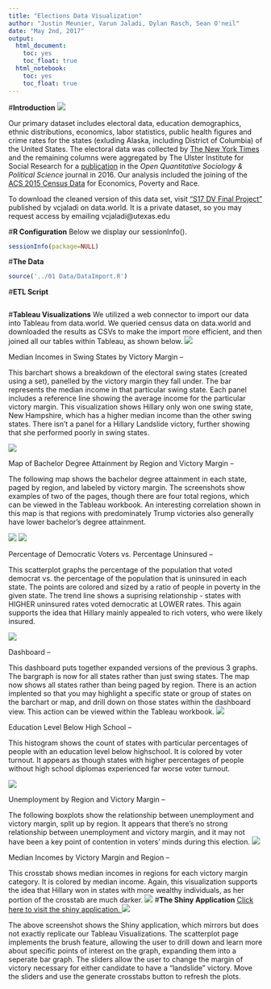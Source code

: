 ```yaml
---
title: "Elections Data Visualization"
author: "Justin Meunier, Varun Jaladi, Dylan Rasch, Sean O'neil"
date: "May 2nd, 2017"
output:
  html_document:
    toc: yes
    toc_float: true
  html_notebook:
    toc: yes
    toc_float: true
---
```


#**Introduction**
![](introimg.jpg)</center>

Our primary dataset includes electoral data, education demographics, ethnic distributions, economics, labor statistics, public health figures and crime rates for the states (exluding Alaska, including District of Columbia) of the United States. The electoral data was collected by <a href="http://www.nytimes.com/elections/results/president">The New York Times</a> and the remaining columns were aggregated by The Ulster Institute for Social Research for a <a href="">publication</a> in the <i> Open Quantitative Sociology & Political Science</i> journal in 2016. Our analysis included the joining of the <a href="https://data.world/uscensusbureau">ACS 2015 Census Data</a> for Economics, Poverty and Race.

To download the cleaned version of this data set, visit <a href="https://data.world/vcjaladi/s-17-dv-final-project">"S17 DV Final Project"</a> published by vcjaladi on data.world. It is a private dataset, so you may request access by emailing vcjaladi\@utexas.edu

#**R Configuration**
Below we display our sessionInfo().

```r
sessionInfo(package=NULL)
```

#**The Data**

```r
source('../01 Data/DataImport.R')
```
#**ETL Script**
```r
```

#**Tableau Visualizations**
We utilized a web connector to import our data into Tableau from data.world. We queried census data on data.world and downloaded the results as CSVs to make the import more efficient, and then joined all our tables within Tableau, as shown below.
![](TableauJoins.png)</center>
\n \n \n


Median Incomes in Swing States by Victory Margin --

This barchart shows a breakdown of the electoral swing states (created using a set), panelled by the victory margin they fall under. The bar represents the median income in that particular swing state. Each panel includes a reference line showing the average income for the particular victory margin. This visualization shows Hillary only won one swing state, New Hampshire, which has a higher median income than the other swing states. There isn't a panel for a Hillary Landslide victory, further showing that she performed poorly in swing states.

![](../03\ Visualizations/Pics/Barchart.png)</center>
\n \n \n

Map of Bachelor Degree Attainment by Region and Victory Margin --

The following map shows the bachelor degree attainment in each state, paged by region, and labeled by victory margin. The screenshots show examples of two of the pages, though there are four total regions, which can be viewed in the Tableau workbook. An interesting correlation shown in this map is that regions with predominately Trump victories also generally have lower bachelor's degree attainment.

![](../03\ Visualizations/Pics/Map.png)</center>
![](../03\ Visualizations/Pics/Map2.png)</center>
\n \n \n

Percentage of Democratic Voters vs. Percentage Uninsured --

This scatterplot graphs the percentage of the population that voted democrat vs. the percentage of the population that is uninsured in each state. The points are colored and sized by a ratio of people in poverty in the given state. The trend line shows a suprising relationship - states with HIGHER uninsured rates voted democratic at LOWER rates. This again supports the idea that Hillary mainly appealed to rich voters, who were likely insured. 

![](../03\ Visualizations/Pics/Scatterplot.png)</center>
\n \n \n

Dashboard --

This dashboard puts together expanded versions of the previous 3 graphs. The bargraph is now for all states rather than just swing states. The map now shows all states rather than being paged by region. 
There is an action implented so that you may highlight a specific state or group of states on the barchart or map, and drill down on those states within the dashboard view. This action can be viewed within the Tableau workbook.
![](../03\ Visualizations/Pics/Dashboard.png)</center>
\n \n \n

Education Level Below High School --

This histogram shows the count of states with particular percentages of people with an education level below highschool. It is colored by voter turnout. It appears as though states with higher percentages of people without high school diplomas experienced far worse voter turnout.

![](../03\ Visualizations/Pics/Histogram.png)</center>
\n \n \n

Unemployment by Region and Victory Margin --

The following boxplots show the relationship between unemployment and victory margin, split up by region. It appears that there's no strong relationship between unemployment and victory margin, and it may not have been a key point of contention in voters' minds during this election.
![](../03\ Visualizations/Pics/Boxplot.png)</center>
\n \n \n

Median Incomes by Victory Margin and Region --

This crosstab shows median incomes in regions for each victory margin category. It is colored by median income. Again, this visualization supports the idea that Hillary won in states with more wealthy individuals, as her portion of the crosstab are much darker.
![](../03\ Visualizations/Pics/Crosstab.png)</center>
\n \n \n

#**The Shiny Application**
<a href= https://justinmeunier.shinyapps.io/electionsvisualizations/> Click here to visit the shiny application. </a>
\n
![](shinyscreenshot.png)</center>
\n \n \n


The above screenshot shows the Shiny application, which mirrors but does not exactly replicate our Tableau Visualizations.
\n
The scatterplot page implements the brush feature, allowing the user to drill down and learn more about specific points of interest on the graph, expanding them into a seperate bar graph.
\n
The sliders allow the user to change the margin of victory necessary for either candidate to have a "landslide" victory. Move the sliders and use the generate crosstabs button to refresh the plots.
